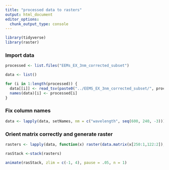 ```yaml
---
title: "processed data to rasters"
output: html_document
editor_options: 
  chunk_output_type: console
---
```


```r
library(tidyverse)
library(raster)
```

### Import data

```r

processed <- list.files("EEMs_EX_3nm_corrected_subset")

data <- list()

for (i in 1:length(processed)) {
  data[[i]] <- read_tsv(paste0("../EEMS_EX_3nm_corrected_subset/", processed[i]), skip = 0, col_names = TRUE)
  names(data)[i] <- processed[i]
}

```

### Fix column names

```r

data <- lapply(data, setNames, nm = c("wavelength", seq(600, 240, -3)))

```

### Orient matrix correctly and generate raster

```r

rasters <- lapply(data, function(x) raster(data.matrix(x[250:1,122:2]), xmn=240, xmx = 600, ymn = 212, ymx = 620))

rasStack <-stack(rasters)

animate(rasStack, zlim = c(-1, 4), pause = .05, n = 1)

```

